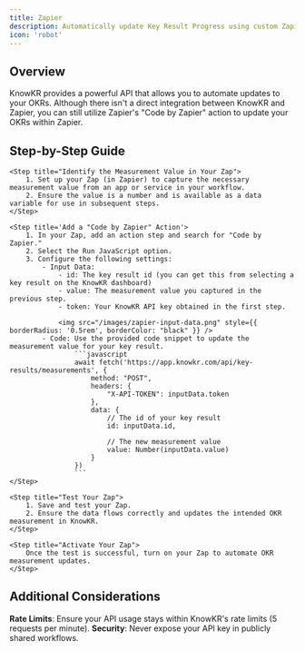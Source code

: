 ```yaml
---
title: Zapier
description: Automatically update Key Result Progress using custom Zapier workflows.
icon: 'robot'
---
```



## Overview

KnowKR provides a powerful API that allows you to automate updates to your OKRs. Although there isn't a direct integration between KnowKR and Zapier, you can still utilize Zapier's "Code by Zapier" action to update your OKRs within Zapier.

## Step-by-Step Guide

<Steps>
    <Step title="Obtain Your KnowKR API Key">
        <GetApiKey />
    </Step>

    <Step title="Identify the Measurement Value in Your Zap">
        1. Set up your Zap (in Zapier) to capture the necessary measurement value from an app or service in your workflow.
        2. Ensure the value is a number and is available as a data variable for use in subsequent steps.
    </Step>

    <Step title='Add a "Code by Zapier" Action'>
        1. In your Zap, add an action step and search for "Code by Zapier."
        2. Select the Run JavaScript option.
        3. Configure the following settings:
            - Input Data:
                - id: The key result id (you can get this from selecting a key result on the KnowKR dashboard)
                - value: The measurement value you captured in the previous step.
                - token: Your KnowKR API key obtained in the first step.

                <img src="/images/zapier-input-data.png" style={{ borderRadius: '0.5rem', borderColor: "black" }} />
            - Code: Use the provided code snippet to update the measurement value for your key result.
                    ```javascript
                    await fetch('https://app.knowkr.com/api/key-results/measurements', {
                        method: "POST",
                        headers: {
                            "X-API-TOKEN": inputData.token
                        },
                        data: {
                            // The id of your key result
                            id: inputData.id,

                            // The new measurement value
                            value: Number(inputData.value)
                        }
                    })
                    ```
    </Step>

    <Step title="Test Your Zap">
        1. Save and test your Zap.
        2. Ensure the data flows correctly and updates the intended OKR measurement in KnowKR.
    </Step>

    <Step title="Activate Your Zap">
        Once the test is successful, turn on your Zap to automate OKR measurement updates.
    </Step>
</Steps>

## Additional Considerations

**Rate Limits**: Ensure your API usage stays within KnowKR's rate limits (5 requests per minute).
**Security**: Never expose your API key in publicly shared workflows.
